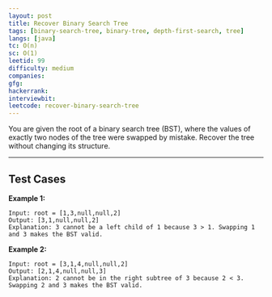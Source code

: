 ```yaml
---
layout: post
title: Recover Binary Search Tree
tags: [binary-search-tree, binary-tree, depth-first-search, tree]
langs: [java]
tc: O(n)
sc: O(1)
leetid: 99
difficulty: medium
companies: 
gfg: 
hackerrank: 
interviewbit: 
leetcode: recover-binary-search-tree
---
```


You are given the root of a binary search tree (BST), 
where the values of exactly two nodes of the tree were swapped by mistake. 
Recover the tree without changing its structure.

---

## Test Cases

**Example 1:** 
```
Input: root = [1,3,null,null,2]
Output: [3,1,null,null,2]
Explanation: 3 cannot be a left child of 1 because 3 > 1. Swapping 1 and 3 makes the BST valid.
```

**Example 2:** 
```
Input: root = [3,1,4,null,null,2]
Output: [2,1,4,null,null,3]
Explanation: 2 cannot be in the right subtree of 3 because 2 < 3. Swapping 2 and 3 makes the BST valid.
```
